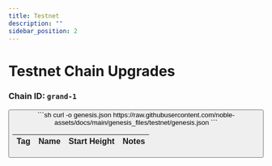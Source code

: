 ```yaml
---
title: Testnet
description: ""
sidebar_position: 2
---
```


# Testnet Chain Upgrades

### Chain ID: `grand-1`

<Button label="Genesis File" link="https://raw.githubusercontent.com/noble-assets/docs/main/genesis_files/testnet/genesis.json" />

<div style={{ marginTop: '20px', marginBottom: '50px' }}>  
    ```sh
    curl -o genesis.json https://raw.githubusercontent.com/noble-assets/docs/main/genesis_files/testnet/genesis.json
    ```
</div>

| Tag                                                                   | Name       | Start Height                                            | Notes 
|-----------------------------------------------------------------------|------------|---------------------------------------------------------|--------------------------------------------------------------|